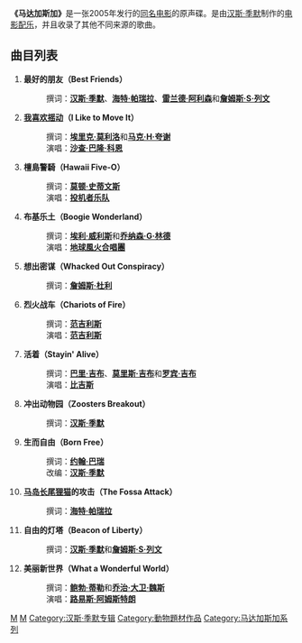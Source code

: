 {{unreferenced|time=2010-01-25T09:48:13+00:00}}
{{Infobox Album
| Name        = 马达加斯加
| Type        = soundtrack
| Artist      = 多人
| Cover       = 马达加斯加原声碟.jpg
| Released    = 2005年
| Recorded    = 
| Genre       = [[迪斯科|迪斯科]] <br> [[新纪元音乐|新纪元音乐]]
| Length      = 
| Label       = [[格芬唱片公司|格芬唱片公司]]
| Producer    = 
| Reviews     = 
| Last album  = 
| This album  = 
| Next album  = 
}}
'''《马达加斯加》'''是一张2005年发行的[[马达加斯加_(2005年电影)|同名电影]]的原声碟。是由[[汉斯·季默|汉斯·季默]]制作的[[电影配乐|电影配乐]]，并且收录了其他不同来源的歌曲。

==曲目列表==
# '''最好的朋友（Best Friends）'''
#:撰词：'''[[汉斯·季默|汉斯·季默]]'''、'''[[海特·帕瑞拉|海特·帕瑞拉]]'''、'''[[雷兰德·阿利森|雷兰德·阿利森]]'''和'''[[詹姆斯·S·列文|詹姆斯·S·列文]]'''
# '''[[I_Like_to_Move_It|我喜欢摇动]]（I Like to Move It）'''
#:撰词：'''[[埃里克·莫利洛|埃里克·莫利洛]]'''和'''[[马克·H·夸谢|马克·H·夸谢]]'''
#:演唱：'''[[沙查·巴隆·科恩|沙查·巴隆·科恩]]'''
# '''檀島警騎（Hawaii Five-O）'''
#:撰词：'''[[莫顿·史蒂文斯|莫顿·史蒂文斯]]'''
#:演唱：'''[[投机者乐队|投机者乐队]]'''
# '''布基乐土（Boogie Wonderland）'''
#:撰词：'''[[埃利·威利斯|埃利·威利斯]]'''和'''[[乔纳森·G·林德|乔纳森·G·林德]]'''
#:演唱：'''[[地球風火合唱團|地球風火合唱團]]'''
# '''想出密谋（Whacked Out Conspiracy）'''
#:撰词：'''[[詹姆斯·杜利|詹姆斯·杜利]]'''
# '''烈火战车（Chariots of Fire）'''
#:撰词：'''[[范吉利斯|范吉利斯]]'''
#:演唱：'''[[范吉利斯|范吉利斯]]'''
# '''活着（Stayin' Alive）'''
#:撰词：'''[[巴里·吉布|巴里·吉布]]'''、'''[[莫里斯·吉布|莫里斯·吉布]]'''和'''[[罗宾·吉布|罗宾·吉布]]'''
#:演唱：'''[[比吉斯|比吉斯]]'''
# '''冲出动物园（Zoosters Breakout）'''
#:撰词：'''[[汉斯·季默|汉斯·季默]]'''
# '''生而自由（Born Free）'''
#:撰词：'''[[约翰·巴瑞|约翰·巴瑞]]'''
#:改编：'''[[汉斯·季默|汉斯·季默]]'''
# '''[[马岛长尾狸猫|马岛长尾狸猫]]的攻击（The Fossa Attack）'''
#:撰词：'''[[海特·帕瑞拉|海特·帕瑞拉]]'''
# '''自由的灯塔（Beacon of Liberty）'''
#:撰词：'''[[汉斯·季默|汉斯·季默]]'''和'''[[詹姆斯·S·列文|詹姆斯·S·列文]]'''
# '''美丽新世界（What a Wonderful World）''' 
#:撰词：'''[[鲍勃·蒂勒|鲍勃·蒂勒]]'''和'''[[乔治·大卫·魏斯|乔治·大卫·魏斯]]'''
#:演唱：'''[[路易斯·阿姆斯特朗|路易斯·阿姆斯特朗]]'''

{{原声带小作品}}

[[Category:2005年原聲帶|M]]
[[Category:電影原聲帶|M]]
[[Category:汉斯·季默专辑|Category:汉斯·季默专辑]]
[[Category:動物題材作品|Category:動物題材作品]]
[[Category:马达加斯加系列|Category:马达加斯加系列]]